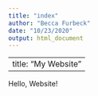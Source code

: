 ```yaml
---
title: "index"
author: "Becca Furbeck"
date: "10/23/2020"
output: html_document
---
```

---
title: "My Website"
---

Hello, Website!
